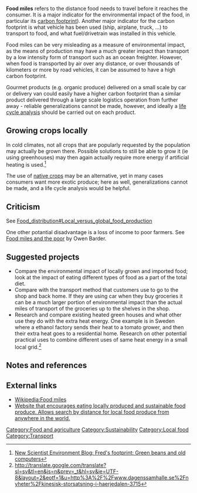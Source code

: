 '''Food miles''' refers to the distance food needs to travel before it reaches the consumer. It is a major indicator for the environmental impact of the food, in particular its [[carbon footprint]]). Another major indicator for the carbon footprint is what vehicle has been used (ship, airplane, truck, ...) to transport to food, and what fuel/drivetrain was installed in this vehicle.

Food miles can be very misleading as a measure of environmental impact, as the means of production may have a much greater impact than transport by a low intensity form of transport such as an ocean freighter. However, when food is transported by air over any distance, or over thousands of kilometers or more by road vehicles, it can be assumed to have a high carbon footprint. 

Gourmet products (e.g. organic produce) delivered on a small scale by car or delivery van could easily have a higher carbon footprint than a similar product delivered through a large scale logistics operation from further away - reliable generalizations cannot be made, however, and ideally a [[life cycle analysis]] should be carried out on each product. 

==Growing crops locally== 
In cold climates, not all crops that are popularly requested by the population may actually be grown there. Possible solutions to still be able to grow it (ie using greenhouses) may then again actually require more energy if artificial heating is used.<ref>[http://www.newscientist.com/blog/environment/2007/01/freds-footprint-green-beans-and-old.html New Scientist Environment Blog: Fred's footprint: Green beans and old computers]</ref>

The use of [[Native crops by region|native crops]] may be an alternative, yet in many cases consumers want more exotic produce; here as well, generalizations cannot be made, and a life cycle analysis would be helpful.

==Criticism==
See [[Food_distribution#Local_versus_global_food_production]]

One other potantial disadvantage is a loss of income to poor farmers. See [http://www.owen.org/blog/636 Food miles and the poor] by Owen Barder.

==Suggested projects==
* Compare the environmental impact of locally grown and imported food; look at the impact of eating different types of food as a part of the total diet.{{sp}}
* Compare with the transport method that customers use to go to the shop and back home. If they are using car when they buy groceries it can be a much larger portion of environmental impact than the actual miles of transport of the groceries up to the shelves in the shop.{{sp}}
* Research and compare existing heated green houses and what other use they do with the extra heat energy. One example is in Sweden where a ethanol factory sends their heat to a tomato grower, and then their extra heat goes to a residential home. Research on other potential practical uses to combine different uses of same heat energy in a small local grid.<ref>http://translate.google.com/translate?sl=sv&tl=en&js=n&prev=_t&hl=sv&ie=UTF-8&layout=2&eotf=1&u=http%3A%2F%2Fwww.dagenssamhalle.se%2Fnyheter%2Fkinesisk-storsatsning-i-haerjedalen-3715</ref>{{sp}}

==Notes and references==
{{reflist}}

== External links ==
* [[Wikipedia:Food miles]]
* [http://www.locavore365.org Website that encourages eating locally produced and sustainable food produce. Allows search by distance for local food produce from anywhere in the world.]

{{stub}}

[[Category:Food and agriculture]]
[[Category:Sustainability]]
[[Category:Local food]]
[[Category:Transport]]